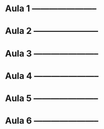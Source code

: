 # Aula 1 -----------------------

# Aula 2 -----------------------

# Aula 3 -----------------------

# Aula 4 -----------------------

# Aula 5 -----------------------

# Aula 6 -----------------------
